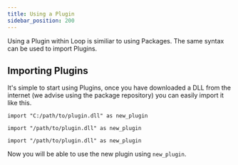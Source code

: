 ```yaml
---
title: Using a Plugin
sidebar_position: 200
---
```



Using a Plugin within Loop is similiar to using Packages. The same syntax can be used to import Plugins.

## Importing Plugins

It's simple to start using Plugins, once you have downloaded a DLL from the internet (we advise using the package repository) you can easily import it like this.

<Tabs groupId="operating-systems">
  <TabItem value="win" label="Windows" default>

```loop
import "C:/path/to/plugin.dll" as new_plugin
```

  </TabItem>
  <TabItem value="mac" label="MacOS">

```loop
import "/path/to/plugin.dll" as new_plugin
```

  </TabItem>
  <TabItem value="linux" label="Linux">

```loop
import "/path/to/plugin.dll" as new_plugin
```

  </TabItem>
</Tabs>

Now you will be able to use the new plugin using `new_plugin`.
